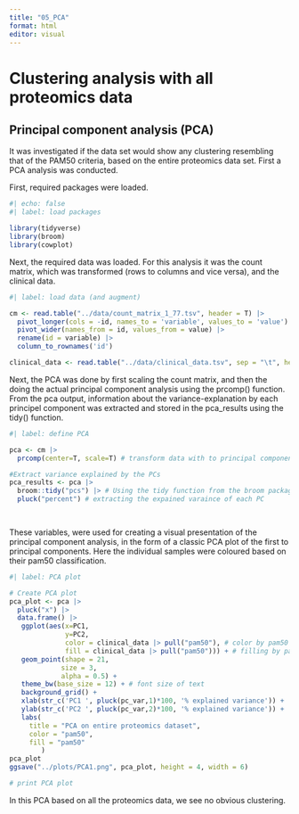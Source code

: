 ```yaml
---
title: "05_PCA"
format: html
editor: visual
---
```


# Clustering analysis with all proteomics data

## Principal component analysis (PCA)

It was investigated if the data set would show any clustering resembling that of the PAM50 criteria, based on the entire proteomics data set. First a PCA analysis was conducted.

First, required packages were loaded.

```r
#| echo: false
#| label: load packages

library(tidyverse)
library(broom)
library(cowplot)

```

Next, the required data was loaded. For this analysis it was the count matrix, which was transformed (rows to columns and vice versa), and the clinical data.

```r
#| label: load data (and augment)

cm <- read.table("../data/count_matrix_1_77.tsv", header = T) |>
  pivot_longer(cols = -id, names_to = 'variable', values_to = 'value') |>
  pivot_wider(names_from = id, values_from = value) |>
  rename(id = variable) |>
  column_to_rownames('id')

clinical_data <- read.table("../data/clinical_data.tsv", sep = "\t", header = T)
```

Next, the PCA was done by first scaling the count matrix, and then the doing the actual principal component analysis using the prcomp() function. From the pca output, information about the variance-explanation by each principel component was extracted and stored in the pca_results using the tidy() function.

```r
#| label: define PCA

pca <- cm |> 
  prcomp(center=T, scale=T) # transform data with to principal components

#Extract variance explained by the PCs
pca_results <- pca |>
  broom::tidy("pcs") |> # Using the tidy function from the broom package to extract results
  pluck("percent") # extracting the expained varaince of each PC

  
```

These variables, were used for creating a visual presentation of the principal component analysis, in the form of a classic PCA plot of the first to principal components. Here the individual samples were coloured based on their pam50 classification.

```r
#| label: PCA plot

# Create PCA plot
pca_plot <- pca |> 
  pluck("x") |> 
  data.frame() |> 
   ggplot(aes(x=PC1, 
              y=PC2, 
              color = clinical_data |> pull("pam50"), # color by pam50 column from cli clinical dataset
              fill = clinical_data |> pull("pam50"))) + # filling by pam50 column from cli clinical dataset
   geom_point(shape = 21,
             size = 3, 
             alpha = 0.5) +
   theme_bw(base_size = 12) + # font size of text
   background_grid() +
   xlab(str_c('PC1 ', pluck(pc_var,1)*100, '% explained variance')) + 
   ylab(str_c('PC2 ', pluck(pc_var,2)*100, '% explained variance')) +
   labs(
     title = "PCA on entire proteomics dataset",
     color = "pam50",
     fill = "pam50"
        )
pca_plot
ggsave("../plots/PCA1.png", pca_plot, height = 4, width = 6)

# print PCA plot


```

In this PCA based on all the proteomics data, we see no obvious clustering.
